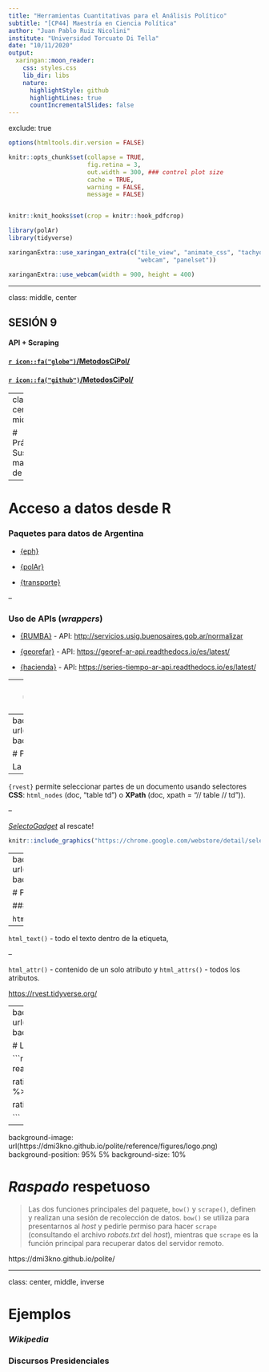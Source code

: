 ```yaml
---
title: "Herramientas Cuantitativas para el Análisis Político"
subtitle: "[CP44] Maestría en Ciencia Política"
author: "Juan Pablo Ruiz Nicolini"
institute: "Universidad Torcuato Di Tella"
date: "10/11/2020"
output:
  xaringan::moon_reader:
    css: styles.css
    lib_dir: libs
    nature:
      highlightStyle: github
      highlightLines: true
      countIncrementalSlides: false
---
```


exclude: true

```r
options(htmltools.dir.version = FALSE)

knitr::opts_chunk$set(collapse = TRUE,
                      fig.retina = 3,
                      out.width = 300, ### control plot size
                      cache = TRUE,
                      warning = FALSE,
                      message = FALSE)


knitr::knit_hooks$set(crop = knitr::hook_pdfcrop)

library(polAr)
library(tidyverse)

```


```r
xaringanExtra::use_xaringan_extra(c("tile_view", "animate_css", "tachyons",
                                    "webcam", "panelset"))

xaringanExtra::use_webcam(width = 900, height = 400)
```



---

class: middle, center


## SESIÓN 9
#### API + Scraping



#### [`r icon::fa("globe")`/MetodosCiPol/](https://tuqmano.github.io/MetodosCiPol/)

#### [`r icon::fa("github")`/MetodosCiPol/](https://github.com/TuQmano/MetodosCiPol)

---
class:  center, middle

# Práctica: Sus mapas de `polAr` 


---

# Acceso a datos desde R

### Paquetes para datos de Argentina

* [{eph}](https://holatam.github.io/eph/)

* [{polAr}]()

* [{transporte}](https://github.com/juanifulponi/transporteAR)

--

### Uso de APIs (_wrappers_)

* [{RUMBA}](https://github.com/bitsandbricks/RUMBA) - API: <http://servicios.usig.buenosaires.gob.ar/normalizar>

* [{georefar}](https://github.com/pdelboca/georefar) - API: <https://georef-ar-api.readthedocs.io/es/latest/>

* [{hacienda}](https://github.com/fmgarciadiaz/PortalHacienda-CRAN) - API: <https://series-tiempo-ar-api.readthedocs.io/es/latest/>

---
background-image: url(https://docs.ropensci.org/rtweet/reference/figures/logo.png)
background-position: 95% 5%
background-size: 10%

https://docs.ropensci.org/rtweet/

# Live Scraping 
## #MetodosCiPol

```r
library(rtweet )

rtweet::search_tweets("MetodosCiPol")


```





---
background-image: url(https://github.com/tidyverse/rvest/raw/master/man/figures/logo.png)
background-position: 95% 5%
background-size: 10%

# Primeros pasos _rascando_ datos


La magia comienza con `read_html()`

--

`{rvest}` permite seleccionar partes de un documento usando selectores **CSS**: `html_nodes` (doc, "table td") o  **XPath**  (doc, xpath = "// table // td")).

--

*[SelectoGadget](https://lh3.googleusercontent.com/9UZTDt4KTT2dfX9GbHxV5me2fpWl7ObWM7BuckxN20kwBLb7o_shpvQ_-UGUsXBP-NabsQtX9w=w128-h128-e365-rj-sc0x00ffffff)* al rescate!

```r
knitr::include_graphics("https://chrome.google.com/webstore/detail/selectorgadget/mhjhnkcfbdhnjickkkdbjoemdmbfginb?hl=es")

```

---
background-image: url(https://github.com/tidyverse/rvest/raw/master/man/figures/logo.png)
background-position: 95% 5%
background-size: 10%

# Primeros pasos _rascando_ datos


### Extraer componentes:

 `html_name()`- el nombre de la etiqueta, 
 
--
 
 `html_text()` - todo el texto dentro de la etiqueta,
 
--
 
 `html_attr()` - contenido de un solo atributo y `html_attrs()` - todos los atributos.


<https://rvest.tidyverse.org/>


---
background-image: url(https://github.com/tidyverse/rvest/raw/master/man/figures/logo.png)
background-position: 95% 5%
background-size: 10%


# La Historia Oficial

```r

library(rvest)
lego_movie <- read_html("https://www.imdb.com/title/tt0089276/")

rating <- lego_movie %>%
  html_nodes("strong span") %>%
  html_text() %>%
  as.numeric()

rating

```


---

background-image: url(https://dmi3kno.github.io/polite/reference/figures/logo.png)
background-position: 95% 5%
background-size: 10%

# _Raspado_ respetuoso

>Las dos funciones principales del paquete, `bow()` y `scrape()`, definen y realizan una sesión de recolección de datos. `bow()` se utiliza para presentarnos al *host* y pedirle permiso para hacer `scrape` (consultando el archivo *robots.txt* del *host*), mientras que `scrape` es la función principal para recuperar datos del servidor remoto.

https://dmi3kno.github.io/polite/



---

class: center, middle, inverse

# Ejemplos

### _Wikipedia_

### Discursos Presidenciales


